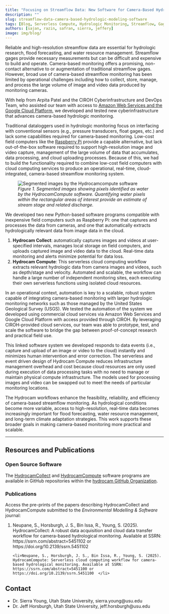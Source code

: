 ```yaml
---
title: "Focusing on Streamflow Data: New Software for Camera-Based Hydrologic Modeling"
description: ""
slug: streamflow-data-camera-based-hydrologic-modeling-software
tags: [Blog, Serverless Compute, Hydrologic Monitoring, Streamflow, Gage, CIROH, USGS, HydrocamCompute, HydrocamCollect, Camera-Based Monitoring, Computer Vision, Utah State University]
authors: [sajan, razin, safran, sierra, jeffery]
image: img/blog/
---
```





Reliable and high-resolution streamflow data are essential for hydrologic research, flood forecasting, and water resource management. Streamflow gages provide necessary measurements but can be difficult and expensive to build and operate. Camera-based monitoring offers a promising, non-contact alternative to or augmentation of traditional streamflow gages. However, broad use of camera-based streamflow monitoring has been limited by operational challenges including how to collect, store, manage, and process the large volume of image and video data produced by monitoring cameras. 

With help from Arpita Patel and the CIROH Cyberinfrastructure and DevOps Team, who assisted our team with access to [Amazon Web Services and the Google Cloud Platform](https://docs.ciroh.org/docs/services/cloudservices/), we developed and tested new cyberinfrastructure that advances camera-based hydrologic monitoring. 

Traditional dataloggers used in hydrologic monitoring focus on interfacing with conventional sensors (e.g., pressure transducers, float gages, etc.) and lack some capabilities required for camera-based monitoring. Low-cost field computers like the [Raspberry Pi](https://www.raspberrypi.com/) provide a capable alternative, but lack out-of-the-box software required to support high-resolution image and video capture, management of the large volume of data that accumulates, data processing, and cloud uploading processes. Because of this, we had to build the functionality required to combine low-cost field computers with cloud computing services to produce an operational, real-time, cloud-integrated, camera-based streamflow monitoring system.


<figure style={{ textAlign: "center" }}>
  <img src={useBaseUrl("/img/blog/2025-09-camera-based-hydrologic-modeling/segmented_image.png")} alt="Segmented images by the Hydrocamcompute software" style={{ maxWidth: "100%" }} />
  <figcaption><em>Figure 1. Segmented images showing pixels identified as water by the HydrocamCompute software. Quantifying water pixels within the rectangular areas of interest provide an estimate of stream stage and related discharge.</em></figcaption>
</figure>

We developed two new Python-based software programs compatible with inexpensive field computers such as Raspberry Pi: one that captures and processes the data from cameras, and one that automatically extracts hydrologically relevant data from image data in the cloud.

1. **Hydrocam Collect**: automatically captures images and videos at user-specified intervals, manages local storage on field computers, and uploads captured image and video data to the cloud. Real-time data monitoring and alerts minimize potential for data loss.
2. **Hydrocam Compute**: This serverless cloud computing workflow extracts relevant hydrologic data from camera images and videos, such as depth/stage and velocity. Automated and scalable, the workflow can handle a large number of independent monitoring sites, each executing their own serverless functions using isolated cloud resources.

In an operational context, automation is key to a scalable, robust system capable of integrating camera-based monitoring with larger hydrologic monitoring networks such as those managed by the United States Geological Survey (USGS). We tested the automation of the system we developed using commercial cloud services via Amazon Web Services and Google Cloud Platform with access provided through CIROH. By leveraging CIROH-provided cloud services, our team was able to prototype, test, and scale the software to bridge the gap between proof-of-concept research and practical field use.
 
This linked software system we developed responds to data events (i.e., capture and upload of an image or video to the cloud) instantly and minimizes human intervention and error correction. The serverless and event driven design of Hydrocam Compute reduces infrastructure management overhead and cost because cloud resources are only used during execution of data processing tasks with no need to manage or maintain physical compute infrastructure. The models used for processing images and video can be swapped out to meet the needs of particular monitoring locations.
 
The Hydrocam workflows enhance the feasibility, reliability, and efficiency of camera-based streamflow monitoring. As hydrological conditions become more variable, access to high-resolution, real-time data becomes increasingly important for flood forecasting, water resource management, and long-term climate adaptation strategies. This work supports these broader goals in making camera-based monitoring more practical and scalable.
 
---

## Resources and Publications

### Open Source Software

The [HydrocamCollect](https://github.com/hydrocam/collector) and [HydrocamCompute](https://github.com/hydrocam/serverlesscompute) software programs are available in GitHub repositories within the [hydrocam GitHub Organization](https://github.com/hydrocam).

### Publications

Access the pre-prints of the papers describing HydrocamCollect and HydrocamCompute submitted to the <i>Environmental Modelling & Software</i> journal:
<ol>
    <li>Neupane, S., Horsburgh, J. S., Bin Issa, R., Young, S. (2025). HydrocamCollect: A robust data acquisition and cloud data transfer workflow for camera-based hydrological monitoring. Available at SSRN: https://ssrn.com/abstract=5451102 or https://doi.org/10.2139/ssrn.5451102 </li>

    <li>Neupane, S., Horsburgh, J. S., Bin Issa, R., Young, S. (2025). HydrocamCompute: Serverless cloud computing workflow for camera-based hydrological monitoring. Available at SSRN: https://ssrn.com/abstract=5451100 or https://doi.org/10.2139/ssrn.5451100  </li>
</ol>

## Contact
<ul>
<li>Dr. Sierra Young, Utah State University, sierra.young@usu.edu</li>
<li>Dr. Jeff Horsburgh, Utah State University, jeff.horsburgh@usu.edu</li>
</ul>
